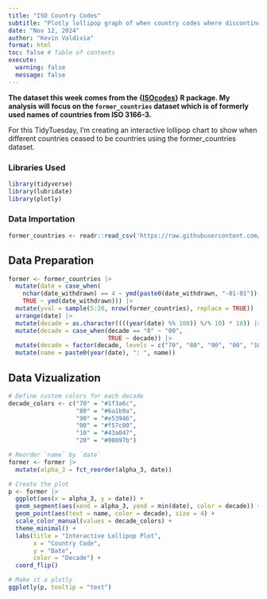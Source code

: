 ```yaml
---
title: "ISO Country Codes"
subtitle: "Plotly lollipop graph of when country codes where discontinued"
date: "Nov 12, 2024"
author: "Kevin Valdivia"
format: html
toc: false # Table of contents
execute: 
  warning: false
  message: false
---
```

**The dataset this week comes from the {[ISOcodes](https://cran.r-project.org/web/packages/ISOcodes/index.html)} R package.  My analysis will focus on the `former_countries` dataset  which is of formerly used names of countries from ISO 3166-3.**

For this TidyTuesday, I’m creating an interactive lollipop chart to show when different countries ceased to be countries using the former_countries dataset.

### Libraries Used
```r
library(tidyverse)
library(lubridate)
library(plotly)
```

### Data Importation
```r
former_countries <- readr::read_csv('https://raw.githubusercontent.com/rfordatascience/tidytuesday/master/data/2024/2024-11-12/former_countries.csv')
```

## Data Preparation
```r
former <- former_countries |> 
  mutate(date = case_when(
    nchar(date_withdrawn) == 4 ~ ymd(paste0(date_withdrawn, "-01-01")),
    TRUE ~ ymd(date_withdrawn))) |> 
  mutate(yval = sample(5:20, nrow(former_countries), replace = TRUE)) |> 
  arrange(date) |> 
  mutate(decade = as.character((((year(date) %% 100)) %/% 10) * 10)) |> 
  mutate(decade = case_when(decade == "0" ~ "00",
                            TRUE ~ decade)) |> 
  mutate(decade = factor(decade, levels = c("70", "80", "90", "00", "10", "20"))) |> 
  mutate(name = paste0(year(date), ": ", name))

```

## Data Vizualization
```r
# Define custom colors for each decade
decade_colors <- c("70" = "#1f3a6c", 
                   "80" = "#6a1b9a", 
                   "90" = "#e53946", 
                   "00" = "#f57c00", 
                   "10" = "#43a047", 
                   "20" = "#00897b")

# Reorder `name` by `date`
former <- former |> 
  mutate(alpha_3 = fct_reorder(alpha_3, date))

# Create the plot
p <- former |> 
  ggplot(aes(x = alpha_3, y = date)) +
  geom_segment(aes(xend = alpha_3, yend = min(date), color = decade)) +
  geom_point(aes(text = name, color = decade), size = 4) +
  scale_color_manual(values = decade_colors) +
  theme_minimal() +
  labs(title = "Interactive Lollipop Plot", 
       x = "Country Code", 
       y = "Date",
       color = "Decade") +
  coord_flip()

# Make it a plotly
ggplotly(p, tooltip = "text")

```
